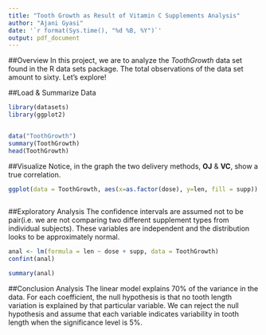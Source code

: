 ```yaml
---
title: "Tooth Growth as Result of Vitamin C Supplements Analysis"
author: "Ajani Gyasi"
date: '`r format(Sys.time(), "%d %B, %Y")`'
output: pdf_document
---
```


##Overview
In this project, we are to analyze the *ToothGrowth* data set found in the R data sets package. The total observations of the data set amount to sixty. Let's explore!

##Load & Summarize Data

```r
library(datasets)
library(ggplot2)


data("ToothGrowth")
summary(ToothGrowth)
head(ToothGrowth)

```

##Visualize
Notice, in the graph the two delivery methods, **OJ** & **VC**,  show a true correlation.

```r
ggplot(data = ToothGrowth, aes(x=as.factor(dose), y=len, fill = supp)) + geom_histogram(stat = "identity") + facet_grid(. ~ supp) + xlab("Dose") + ylab("Tooth Length") + guides(fill = guide_legend(title = "Supplement"))
  
```

##Exploratory Analysis
The confidence intervals are assumed not to be pair(i.e. we are not comparing two different supplement types from individual subjects). These variables are independent and the distribution looks to be approximately normal. 

```r
anal <- lm(formula = len ~ dose + supp, data = ToothGrowth)
confint(anal)

summary(anal)

```

##Conclusion Analysis
The linear model explains 70% of the variance in the data. For each coefficient, the null hypothesis is that no tooth length variation is explained by that particular variable. We can reject the null hypothesis and assume that each variable indicates variability in tooth length when the significance level is 5%.

